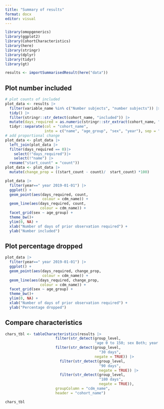 ```yaml
---
title: "Summary of results"
format: docx
editor: visual
---
```


```r
library(omopgenerics)
library(ggplot2)
library(CohortCharacteristics)
library(here)
library(stringr)
library(dplyr)
library(tidyr)
library(gt)

results <- importSummarisedResult(here("data"))
```

## Plot number included

```r
# plot counts of included
plot_data <- results |>
  filter(variable_name %in% c("Number subjects", "number subjects")) |>
  tidy() |>
  filter(stringr::str_detect(cohort_name, "included")) |>
  mutate(days_required = as.numeric(stringr::str_extract(cohort_name, "\\d+"))) |>
  tidyr::separate(col = "cohort_name",
                  into = c("name", "age_group", "sex", "year"), sep = ";")
# add proportional change
plot_data <- plot_data |>
  left_join(plot_data |>
  filter(days_required == 0)|>
    select(!"days_required")|>
    select(!"name") |>
  rename("start_count" = "count"))
plot_data <- plot_data |>
  mutate(change_prop = ((start_count - count)/  start_count) *100)
```

```r
plot_data |>
  filter(year==" year 2019-01-01") |>
  ggplot() +
  geom_point(aes(days_required, count,
                 colour = cdm_name)) +
  geom_line(aes(days_required, count,
                colour = cdm_name)) +
  facet_grid(sex ~ age_group) +
  theme_bw()+
  ylim(0, NA) +
  xlab("Number of days of prior observation required") +
  ylab("Number included")
```

## Plot percentage dropped

```r
plot_data |>
  filter(year==" year 2019-01-01") |>
  ggplot() +
  geom_point(aes(days_required, change_prop,
                 colour = cdm_name)) +
  geom_line(aes(days_required, change_prop,
                colour = cdm_name)) +
  facet_grid(sex ~ age_group) +
  theme_bw()+
  ylim(0, NA) +
  xlab("Number of days of prior observation required") +
  ylab("Percentage dropped")
```

## Compare characteristics

```r
chars_tbl <- tableCharacteristics(results |>
                       filter(str_detect(group_level,
                                         "age 0 to 150; sex Both; year 2019-01-01")) |>
                       filter(str_detect(group_level,
                                           "30 days",
                                         negate = TRUE)) |>
                         filter(str_detect(group_level,
                                           "90 days",
                                           negate = TRUE)) |>
                         filter(str_detect(group_level,
                                           "180 days",
                                           negate = TRUE)),
                       groupColumn = "cdm_name", 
                       header = "cohort_name")

chars_tbl
```
